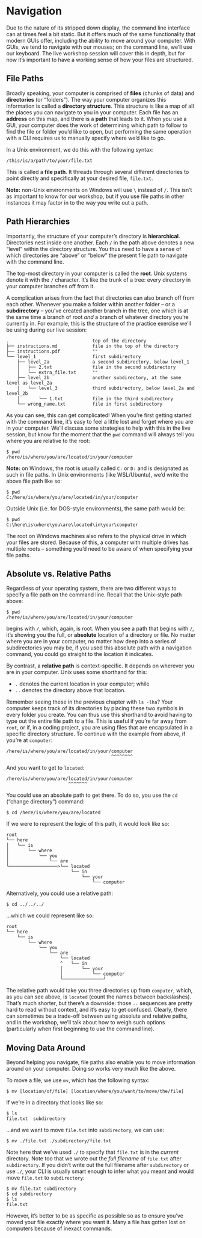 Navigation
==========

Due to the nature of its stripped down display, the command line interface can 
at times feel a bit static. But it offers much of the same functionality that 
modern GUIs offer, including the ability to move around your computer. With GUIs, 
we tend to navigate with our mouses; on the command line, we'll use our keyboard. 
The live workshop session will cover this in depth, but for now it's important to 
have a working sense of how your files are structured.

File Paths
----------

Broadly speaking, your computer is comprised of **files** (chunks of data) and 
**directories** (or "folders"). The way your computer organizes this information 
is called a **directory structure**. This structure is like a map of all the 
places you can navigate to you in your computer. Each file has an **address** 
on this map, and there is a **path** that leads to it. When you use a GUI, your 
computer does the work of determining which path to follow to find the file or 
folder you'd like to open, but performing the same operation with a CLI requires 
us to manually specify where we'd like to go.

In a Unix environment, we do this with the following syntax:

```
/this/is/a/path/to/your/file.txt
```

This is called a **file path**. It threads through several different directories 
to point directly and specifically at your desired file, `file.txt`.

**Note:** non-Unix environments on Windows will use `\` instead of `/`. This 
isn't as important to know for our workshop, but if you use file paths in other 
instances it may factor in to the way you write out a path.

Path Hierarchies
----------------

Importantly, the structure of your computer's directory is **hierarchical**. 
Directories nest inside one another. Each `/` in the path above denotes a new 
"level" within the directory structure. You thus need to have a sense of which 
directories are "above" or "below" the present file path to navigate with the
command line.

The top-most directory in your computer is called the **root**. Unix systems 
denote it with the `/` character. It's like the trunk of a tree: every directory 
in your computer branches off from it.

A complication arises from the fact that directories can also  branch off from 
each other. Whenever you make a folder within another folder -- or a 
**subdirectory** -- you've created another branch in the tree, one which is at 
the same time a branch of root *and* a branch of whatever directory you're 
currently in. For example, this is the structure of the practice exercise we'll 
be using during our live session:

```
.                               top of the directory
├── instructions.md             file in the top of the directory
├── instructions.pdf            ""
└── level_1                     first subdirectory
    ├── level_2a                a second subdirectory, below level_1
    │   ├── 2.txt               file in the second subdirectory
    │   └── extra_file.txt      ""
    ├── level_2b                another subdirectory, at the same level as level_2a
    │   └── level_3             third subdirectory, below level_2a and level_2b
    │       └── 1.txt           file in the third subdirectory
    └── wrong_name.txt          file in first subdirectory
```

As you can see, this can get complicated! When you're first getting started with 
the command line, it's easy to feel a little lost and forget where you are in 
your computer. We'll discuss some strategies to help with this in the live 
session, but know for the moment that the `pwd` command will always tell you where 
you are relative to the root:

```
$ pwd
/here/is/where/you/are/located/in/your/computer
```

**Note:** on Windows, the root is usually called `C:` or `D:` and is designated 
as such in file paths. In Unix environments (like WSL/Ubuntu), we'd write the 
above file path like so:

```
$ pwd
C:/here/is/where/you/are/located/in/your/computer
```

Outside Unix (i.e. for DOS-style environments), the same path would be:

```
$ pwd
C:\here\is\where\you\are\located\in\your\computer
```

The root on Windows machines also refers to the physical drive in which your 
files are stored. Because of this, a computer with multiple drives has multiple 
roots -- something you'd need to be aware of when specifying your file paths.

Absolute vs. Relative Paths
---------------------------

Regardless of your operating system, there are two different ways to specify a 
file path on the command line. Recall that the Unix-style path above:

```
$ pwd
/here/is/where/you/are/located/in/your/computer
```

begins with `/`, which, again, is root. When you see a path that begins with `/`, 
it's showing you the full, or **absolute** location of a directory or file. No 
matter where you are in your computer, no matter how deep into a series of 
subdirectories you may be, if you used this absolute path with a navigation 
command, you could go straight to the location it indicates.

By contrast, a **relative path** is context-specific. It depends on wherever you 
are in your computer. Unix uses some shorthand for this: 

+ `.` denotes the current location in your computer; while 
+ `..` denotes the directory above that location.

Remember seeing these in the previous chapter with `ls -lha`? Your computer keeps 
track of its directories by placing these two symbols in every folder you create. 
You can thus use this shorthand to avoid having to type out the entire file path 
to a file. This is useful if you're far away from `root`, or if, in a coding 
project, you are using files that are encapsulated in a specific directory 
structure. To continue with the example from above, if you're at `computer`:

```
/here/is/where/you/are/located/in/your/computer
                                       ^^^^^^^^
```

And you want to get to `located`:

```
/here/is/where/you/are/located/in/your/computer
                       ^^^^^^^
```

You could use an absolute path to get there. To do so, you use the `cd` ("change 
directory") command:

```
$ cd /here/is/where/you/are/located
```

If we were to represent the logic of this path, it would look like so:

```
root
└── here
│   └── is
│       └── where
│           └── you
│               └── are
└──────────────────>└── located
                        └── in
                            └── your
                                └── computer
```

Alternatively, you could use a relative path:

```
$ cd ../../../
```

...which we could represent like so:

```
root
└── here
    └── is
        └── where
            └── you
                └── are
                    └── located
                    ^   └── in
                    │       └── your
                    │           └── computer
                    └───────────────┘
```

The relative path would take you three directories up from `computer`, which, as 
you can see above, is `located` (count the names between backslashes). That's 
much shorter, but there's a downside: those `..` sequences are pretty hard to 
read without context, and it's easy to get confused. Clearly, there can sometimes 
be a trade-off between using absolute and relative paths, and in the workshop, 
we'll talk about how to weigh such options (particularly when first beginning 
to use the command line).

Moving Data Around
------------------

Beyond helping you navigate, file paths also enable you to move information 
around on your computer. Doing so works very much like the above.

To move a file, we use `mv`, which has the following syntax:

```
$ mv [location/of/file] [location/where/you/want/to/move/the/file]
```

If we're in a directory that looks like so:

```
$ ls
file.txt  subdirectory
```

...and we want to move `file.txt` into `subdirectory`, we can use:

```
$ mv ./file.txt ./subdirectory/file.txt
```

Note here that we've used `./` to specify that `file.txt` is in the *current* 
directory. Note too that we wrote out the *full filename* of `file.txt` after 
`subdirectory`. If you didn't write out the full filename after `subdirectory` or 
use `./`, your CLI is usually smart enough to infer what you meant and would 
move `file.txt` to `subdirectory`:

```
$ mv file.txt subdirectory
$ cd subdirectory
$ ls
file.txt
```

However, it's better to be as specific as possible so as to ensure you've moved 
your file exactly where you want it. Many a file has gotten lost on computers 
because of inexact commands.
